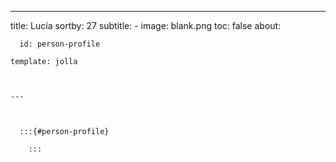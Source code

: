 ---
title: Lucía
sortby: 27
subtitle: -
image: blank.png
toc: false
about:

      id: person-profile

    template: jolla

    

    ---

      

      :::{#person-profile}

        :::

